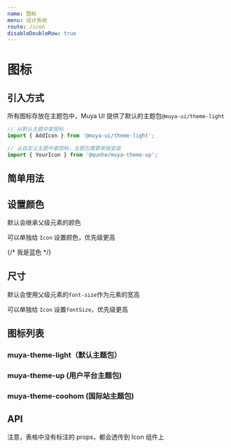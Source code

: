 ```yaml
---
name: 图标
menu: 设计系统
route: /icon
disableDoubleRow: true
---
```



# 图标

## 引入方式

所有图标存放在主题包中，Muya UI 提供了默认的主题包`@muya-ui/theme-light`

```js
// 从默认主题中拿图标
import { AddIcon } from '@muya-ui/theme-light';

// 从自定义主题中拿图标，主题包需要单独安装
import { YourIcon } from '@qunhe/muya-theme-up';
```

## 简单用法

<Playground>
  <AddIcon />
</Playground>

## 设置颜色

默认会继承父级元素的颜色

<Playground>
  <div style={{ color: 'red' }}>
    <AddIcon />
  </div>
</Playground>

可以单独给 `Icon` 设置颜色，优先级更高

<Playground>
  <div style={{ color: 'red' }}>
    {/* 我是蓝色 */}
    <AddIcon color="blue" />
  </div>
</Playground>

## 尺寸

默认会使用父级元素的`font-size`作为元素的宽高

<Playground>
  <div style={{ fontSize: '30px' }}>
    <AddIcon />
  </div>
</Playground>

可以单独给 `Icon` 设置`fontSize`，优先级更高

<Playground>
  <div style={{ fontSize: '30px' }}>
    <AddIcon fontSize="14px" />
  </div>
</Playground>

## 图标列表

### muya-theme-light（默认主题包）

<DefaultIconList />

### muya-theme-up (用户平台主题包)

<UpIconList />

### muya-theme-coohom (国际站主题包)

<CoohomIconList />

## API

注意，表格中没有标注的 props，都会透传到 Icon 组件上

<Props propsName="ISvgProps" />
